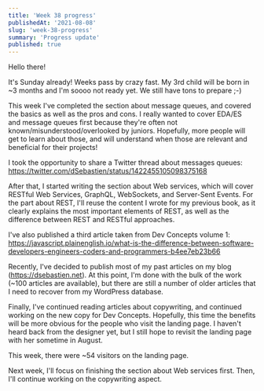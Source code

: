 ```yaml
---
title: 'Week 38 progress'
publishedAt: '2021-08-08'
slug: 'week-38-progress'
summary: 'Progress update'
published: true
---
```


Hello there!

It's Sunday already! Weeks pass by crazy fast. My 3rd child will be born in ~3 months and I'm soooo not ready yet. We still have tons to prepare ;-)

This week I've completed the section about message queues, and covered the basics as well as the pros and cons. I really wanted to cover EDA/ES and message queues first because they're often not known/misunderstood/overlooked by juniors. Hopefully, more people will get to learn about those, and will understand when those are relevant and beneficial for their projects!

I took the opportunity to share a Twitter thread about messages queues: https://twitter.com/dSebastien/status/1422455105098375168

<Tweet tweetLink="dSebastien/status/1422455105098375168" />

After that, I started writing the section about Web services, which will cover RESTful Web Services, GraphQL, WebSockets, and Server-Sent Events. For the part about REST, I'll reuse the content I wrote for my previous book, as it clearly explains the most important elements of REST, as well as the difference between REST and RESTful approaches.

I've also published a third article taken from Dev Concepts volume 1: https://javascript.plainenglish.io/what-is-the-difference-between-software-developers-engineers-coders-and-programmers-b4ee7eb23b66

Recently, I've decided to publish most of my past articles on my blog (https://dsebastien.net). At this point, I'm done with the bulk of the work (~100 articles are available), but there are still a number of older articles that I need to recover from my WordPress database.

Finally, I've continued reading articles about copywriting, and continued working on the new copy for Dev Concepts. Hopefully, this time the benefits will be more obvious for the people who visit the landing page. I haven't heard back from the designer yet, but I still hope to revisit the landing page with her sometime in August.

This week, there were ~54 visitors on the landing page.

Next week, I'll focus on finishing the section about Web services first. Then, I'll continue working on the copywriting aspect.

<BlogPostSignature />
